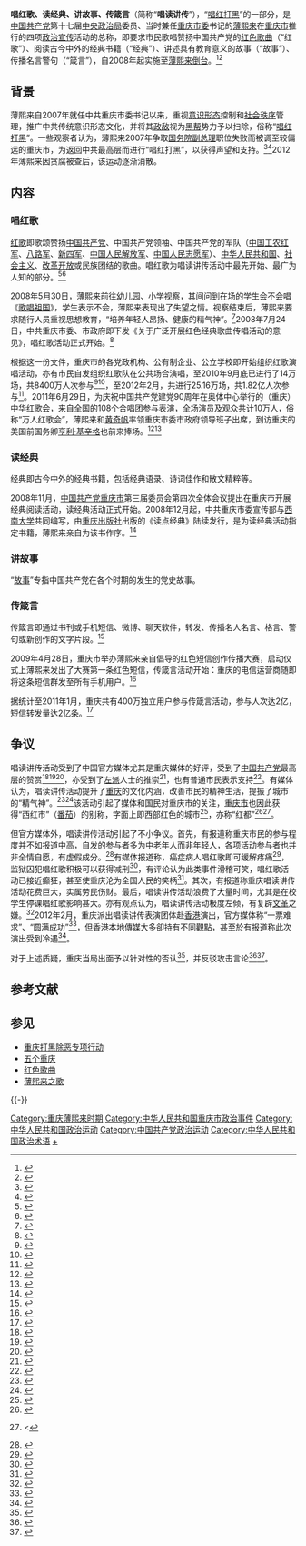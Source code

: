 {{Pathnav|重庆薄熙来时期|唱红打黑}}
'''唱红歌、读经典、讲故事、传箴言'''（简称“'''唱读讲传'''”），“[[唱红打黑|唱红打黑]]”的一部分，是[[中国共产党|中国共产党]]第十七届[[中国共产党中央政治局|中央政治局]]委员、当时兼任[[重庆市委|重庆市委]]书记的[[薄熙来|薄熙来]]在[[重庆市|重庆市]]推行的四项[[政治宣传|政治宣传]]活动的总称，即要求市民歌唱赞扬中国共产党的[[红色歌曲|红色歌曲]]（“红歌”）、阅读古今中外的经典书籍（“经典”）、讲述具有教育意义的故事（“故事”）、传播名言警句（“箴言”），自2008年起实施至[[薄熙来事件|薄熙来倒台]]。<ref>{{Cite web|url =http://culture.people.com.cn/GB/22219/13401733.html|title =“唱读讲传”： 提高文化软实力的有效途径|author =何事忠|date =2010年12月6日|publisher =人民网|language =zh-hans|accessdate =2012年2月14日|quote =唱红歌，就是唱人民解放的歌、社会主义建设的歌、改革开放的歌、劳动人民的歌。读经典，就是读古今中外几十年、几百年以至几千年大浪淘沙留下的精彩诗文。 讲故事，就是讲革命、建设和改革开放时期打动人心、催人奋进的人和事。传箴言，就是传古今中外的名人名言、格言、警句和人民群众创作的“好段子”。|deadurl =yes|archiveurl =https://web.archive.org/web/20160821211910/http://culture.people.com.cn/GB/22219/13401733.html|archivedate =2016年8月21日}}</ref><ref>{{Cite web|url=http://cq.qq.com/a/20110130/000371.htm|title=薄熙来力挺唱读讲传背后的文化自觉|author=杜术林|date=2011年1月30日|publisher=腾讯网|language=zh-hans|accessdate=2012年2月14日}}{{dead link|date=2017年12月 |bot=InternetArchiveBot |fix-attempted=yes }}</ref>

==背景==
薄熙来自2007年就任中共重庆市委书记以来，重视[[意识形态|意识形态]]控制和[[社会秩序|社会秩序]]管理，推广中共传统意识形态文化，并将其[[政敌|政敌]]视为[[黑帮|黑帮]]势力予以扫除，俗称“[[唱红打黑|唱红打黑]]”。一些观察者认为，薄熙来2007年争取[[中华人民共和国国务院副总理|国务院副总理]]职位失败而被调至较偏远的重庆市，为返回中共最高层而进行“唱红打黑”，以获得声望和支持。<ref>{{Cite web |url= http://udn.com/NEWS/MAINLAND/MAI1/6894167.shtml |title= 唱紅打黑 薄熙來打回中央之策 |date= 2012年2月11日 |publisher= 聯合晚報 |language= zh-hant |accessdate= 2012年2月14日 |quote= 當時的中央說法是，他缺乏「地方一把手歷練」，必須到重慶加強，實際上是他仕途的挫敗。但薄熙來不甘蟄伏，到重慶出任市委書記之後，立即召集謀士，精心策劃從地方打回中央的策略，定下所謂「唱紅打黑」之計。 |archive-date= 2012年2月13日 |archive-url= https://web.archive.org/web/20120213182321/http://udn.com/NEWS/MAINLAND/MAI1/6894167.shtml |dead-url= no }}</ref><ref>{{Cite web|url=http://news.chinatimes.com/focus/501010441/122012012900129.html|title=薄熙来唱红打黑 展新局|author=李书良|date=2012年1月29日|publisher=中时电子报|language=zh-hant|accessdate=2012年2月14日|deadurl=yes|archiveurl=https://web.archive.org/web/20120131190338/http://news.chinatimes.com/focus/501010441/122012012900129.html|archivedate=2012年1月31日}}</ref>2012年薄熙来因贪腐被查后，该运动逐渐消散。

==内容==
===唱红歌===
[[红歌|红歌]]即歌颂赞扬[[中国共产党|中国共产党]]、中国共产党领袖、中国共产党的军队（[[中国工农红军|中国工农红军]]、[[八路军|八路军]]、[[新四军|新四军]]、[[中国人民解放军|中国人民解放军]]、[[中国人民志愿军|中国人民志愿军]]）、[[中华人民共和国|中华人民共和国]]、[[社会主义|社会主义]]、[[改革开放|改革开放]]或民族团结的歌曲。唱红歌为唱读讲传活动中最先开始、最广为人知的部分。<ref>{{cite news| language =zh-hans| author =关媛媛| url =http://cqrbepaper.cqnews.net/cqrb/html/2012-02/11/content_1497737.htm| title =“唱读讲传”鼓舞人们更加爱党爱国奋发向上——何事忠访问香港主流媒体和各界人士| publisher =重庆日报| pages =第2版| date =2012年2月11日| accessdate =2012年2月14日| quote =他说，“唱红”已成为重庆的名片，但外地少数人对“唱红”也存在一定的误解。| deadurl =yes| archiveurl =https://web.archive.org/web/20120215000420/http://cqrbepaper.cqnews.net/cqrb/html/2012-02/11/content_1497737.htm| archivedate =2012年2月15日}}</ref><ref>{{cite journal|author=刘彦昆|coauthors=朱文强|date=2009年11月1日|title=重庆“新文化运动”|journal=小康|issue=第93期|url=http://xkzz.chinaxiaokang.com/xkzz3/newsview.asp?id=3406|accessdate=2012年2月14日|language=zh-hans|issn=1672-4879|deadurl=yes|archiveurl=https://web.archive.org/web/20140812204103/http://xkzz.chinaxiaokang.com/xkzz3/newsview.asp?id=3406|archivedate=2014年8月12日}}</ref>

2008年5月30日，薄熙来前往幼儿园、小学视察，其间问到在场的学生会不会唱《[[歌唱祖国|歌唱祖国]]》，学生表示不会，薄熙来表现出了失望之情。视察结束后，薄熙来要求随行人员重视思想教育，“培养年轻人昂扬、健康的精气神”。<ref>{{Cite web |url= http://www.infzm.com/content/35266 |title= 薄熙来治渝观察 |author= 陈磊 |date= 2009年9月25日 |publisher= 南方周末 |language= zh-hans |accessdate= 2012年2月14日 |quote= 2008年5月30日，儿童节来临前夕，他前往巴蜀幼儿园、巴蜀小学，和孩子们一起唱起了50年代的几首“老歌”后，他问小朋友：《歌唱祖国》会不会？“不会。”孩子们的回答，薄熙来很失望。临行前，他告诫随行人员：一个民族要强盛，培养年轻人昂扬、健康的精气神很重要。孩子们光念书还不行，光搞知识教育，最后可能学成个书呆子…… |archive-date= 2019年5月2日 |archive-url= https://web.archive.org/web/20190502191421/http://www.infzm.com/content/35266 |dead-url= no }}</ref>2008年7月24日，中共重庆市委、市政府即下发《关于广泛开展红色经典歌曲传唱活动的意见》，唱红歌活动正式开始。<ref>{{cite news| language =zh-hans| author =关媛媛| url =http://cqrbepaper.cqnews.net/cqrb/html/2008-07/25/content_212265.htm| title =我市印发《关于广泛开展红色经典歌曲传唱活动的意见》| publisher =重庆日报| pages =第1版| date =2008年7月25日| accessdate =2012年2月14日| deadurl =yes| archiveurl =https://web.archive.org/web/20160307062351/http://cqrbepaper.cqnews.net/cqrb/html/2008-07/25/content_212265.htm| archivedate =2016年3月7日}}</ref>

根据这一份文件，重庆市的各党政机构、公有制企业、公立学校即开始组织红歌演唱活动，亦有市民自发组织红歌队在公共场合演唱，至2010年9月底已进行了14万场，共8400万人次参与<ref name="shuju1">{{cite news| language =zh-hans| url =http://cqcbepaper.cqnews.net/cqcb/html/2010-11/16/content_1275903.htm| title =重庆，一座文化大城正在悄然崛起| publisher =重庆晨报| pages =第26版| date =2010年11月16日| accessdate =2012年2月16日| quote =截至今年9月底，我市已累计开展红歌传唱活动14万场，参与市民超过8400万余人次；《读点经典》发行量突破1000万册；举行一定规模故事会8.06万多场；全市手机用户转发箴言1.7亿条次。据重庆日报| deadurl =yes| archiveurl =https://web.archive.org/web/20101121002352/http://cqcbepaper.cqnews.net/cqcb/html/2010-11/16/content_1275903.htm| archivedate =2010年11月21日}}</ref><ref>{{cite news| language =zh-hans| author =兰世秋| url =http://cqrbepaper.cqnews.net/cqrb/html/2011-04/20/content_1352325.htm| title =人人学唱36首“群众最喜爱的新创作歌曲”| publisher =重庆日报| pages =第A02版| date =2011年4月20日| accessdate =2012年2月16日| deadurl =yes| archiveurl =https://web.archive.org/web/20110625230533/http://cqrbepaper.cqnews.net/cqrb/html/2011-04/20/content_1352325.htm| archivedate =2011年6月25日}}</ref>，至2012年2月，共进行25.16万场，共1.82亿人次参与<ref name="shuju2">{{Cite web |url= http://www.cq.gov.cn/today/news/376959.htm |title= “唱读讲传”红遍重庆 |date= 2012年1月23日 |publisher= 重庆市政府公众信息网 |language= zh-hans |accessdate= 2012年2月14日 |quote= 3年半来，全市开展一定规模的红歌传唱活动25.16万场，参与群众1.82亿人次；读经典活动13.56万场，参 与市民4700万人次；故事会16.89万场，参与市民达8900万人次；全市手机、QQ、微博传箴言转发、群发3亿多条次；评选命名了405个“唱读讲 传”示范基地。 |archive-url= https://web.archive.org/web/20120628005517/http://www.cq.gov.cn/today/news/376959.htm |archive-date= 2012年6月28日 |dead-url= yes }}</ref>。2011年6月29日，为庆祝中国共产党建党90周年在奥体中心举行的（重庆）中华红歌会，来自全国的108个合唱团参与表演，全场演员及观众共计10万人，俗称“万人红歌会”，薄熙来和[[黄奇帆|黄奇帆]]率领重庆市委市政府领导班子出席，到访重庆的美国前国务卿[[亨利·基辛格|亨利·基辛格]]也前来捧场。<ref>{{cite news| language =zh-hans| author =卢圆媛| url =http://cqsbepaper.cqnews.net/html/2011-06/29/content_190696.htm| title =亮开嗓子 唱出我中华民族精气神| publisher =重庆商报| pages =第4版| date =2011年6月29日| accessdate =2012年2月16日|url-status=dead|archive-url=https://archive.ph/iEBv|archive-date=2012-07-14}}</ref><ref>{{cite news| language =zh-hans| author =肖竹、兰世秋| url =http://cqrbepaper.cqnews.net/cqrb/html/2011-06/30/content_1383699.htm| title =2011（重庆）中华红歌会隆重开幕| publisher =重庆日报| pages =第1版| date =2011年6月30日| accessdate =2012年2月16日| deadurl =yes| archiveurl =https://web.archive.org/web/20160306215929/http://cqrbepaper.cqnews.net/cqrb/html/2011-06/30/content_1383699.htm| archivedate =2016年3月6日}}</ref>

===读经典===
经典即古今中外的经典书籍，包括经典语录、诗词佳作和散文精粹等。

2008年11月，[[中国共产党|中国共产党]][[重庆市|重庆市]]第三届委员会第四次全体会议提出在重庆市开展经典阅读活动，读经典活动正式开始。2008年12月起，中共重庆市委宣传部与[[西南大学|西南大学]]共同编写，由[[重庆出版社|重庆出版社]]出版的《读点经典》陆续发行，是为读经典活动指定书籍，薄熙来亲自为该书作序。<ref>{{Cite web  |url= http://book.ifeng.com/yeneizixun/detail_2009_03/30/305702_0.shtml  |title= 薄熙来力倡读经典 西南大学帮忙  |author= 余继军  |date= 2009年3月30日  |publisher= 凤凰网  |language= zh-hans  |accessdate= 2012年2月14日  |archive-date= 2013年12月27日  |archive-url= https://web.archive.org/web/20131227120943/http://book.ifeng.com/yeneizixun/detail_2009_03/30/305702_0.shtml  |dead-url= no  }}</ref>
{{Cquote|  生命有限，知识无限，人们在走完人生之路时，恐怕连人类知识财富的百分之一也未及领略，而当今工作紧张，能拿出的学习时间又十分有限。为提高生命的知识含量和学习效率，就一定要读经典，看精品，以便在有限的时间获取更有价值的知识。经典应是古今中外的文化精华、传世之作，而引领中国走向独立、富强的共产党人，也在他们书写英雄史诗之时，留下了许多催人奋进、感人至深的文化经典。 市委宣传部编辑的这本小书，有古往今来的诗词佳作，散文精粹，开本小巧，好读好带。虽然两小时就能看完，且每月只一小本，但久而久之，也会令你的知识结构更加完善，有如多种维生素片，虽每日一粒，亦可养身。|薄熙来}}

===讲故事===
“[[故事|故事]]”专指中国共产党在各个时期的发生的党史故事。

=== 传箴言 ===
传箴言即通过书刊或手机短信、微博、聊天软件，转发、传播名人名言、格言、警句或新创作的文字片段。<ref>{{cite news| language =zh-hans| url =http://cq.cqnews.net/sz/2010-02/22/content_4765955.htm| title =重庆市推进“传箴言”活动常态化| author =秦杰| publisher =华龙网| date =2010年2月22日| accessdate =2012年2月16日|url-status=dead|archive-url=https://archive.ph/KWo6|archive-date=2012-07-07}}</ref>

2009年4月28日，重庆市举办薄熙来亲自倡导的红色短信创作传播大赛，启动仪式上薄熙来发出了大赛第一条红色短信，传箴言活动开始：{{Cquote|我很喜欢毛主席的几句话：“世界是我们的，做事要大家来”,“世界上怕就怕认真二字，共产党就最讲认真”,“人是需要有点精神的”，这些话很精干，很实在，也很提气。<ref>{{cite news| language =zh-hans| url =http://www.cqwb.com.cn/cqwb/html/2009-04/29/content_145322.htm| title =红色短信大赛 薄熙来发送第一条| publisher =重庆晚报| pages =第3版| date =2009年4月29日| accessdate =2012年2月16日| deadurl =yes| archiveurl =https://web.archive.org/web/20160126072452/http://www.cqwb.com.cn/cqwb/html/2009-04/29/content_145322.htm| archivedate =2016年1月26日}}</ref>}}重庆的电信运营商随即将这条短信群发至所有手机用户。<ref>{{cite news| language =zh-hans| author =人民网网| url =http://news.ifeng.com/photo/news/200905/0506_1397_1142342.shtml| title =薄熙来向1300万重庆市民发红色短信[组图]| publisher =凤凰网| date =2009年5月6日| accessdate =2012年2月16日| archive-date =2019年2月8日| archive-url =https://web.archive.org/web/20190208120126/http://news.ifeng.com/photo/news/200905/0506_1397_1142342.shtml| dead-url =no}}</ref>

据统计至2011年1月，重庆共有400万独立用户参与传箴言活动，参与人次达2亿，短信转发量达2亿条。<ref>{{cite news| author =秦杰| language =zh-hans| url =http://cq.cqnews.net/sz/2011-01/29/content_5671977.htm| title =重庆市原创箴言超过400万条| publisher =华龙网| date =2011年1月29日| accessdate =2012年2月16日| deadurl =yes| archiveurl =https://web.archive.org/web/20120216014619/http://cq.cqnews.net/sz/2011-01/29/content_5671977.htm| archivedate =2012年2月16日}}</ref>

==争议==
唱读讲传活动受到了中国官方媒体尤其是重庆媒体的好评，受到了[[中国共产党|中国共产党]]最高层的赞赏<ref>{{cite news| language =zh-hans| url =http://cq.cqnews.net/html/2011-07/08/content_7235969.htm| title =李长春：希望大家把“唱读讲传”活动搞得更好| publisher =华龙网| date =2011年7月8日| accessdate =2012年2月15日| deadurl =yes| archiveurl =https://web.archive.org/web/20120215001456/http://cq.cqnews.net/html/2011-07/08/content_7235969.htm| archivedate =2012年2月15日}}</ref><ref>{{cite news| language =zh-hans| url =http://cq.cqnews.net/sz/zwyw/201011/t20101115_4703233.htm| title =周永康来渝调研 为重庆的发展和稳定感到高兴(图)| publisher =华龙网| date =2010年11月15日| accessdate =2012年2月15日| deadurl =yes| archiveurl =https://web.archive.org/web/20120323032429/http://cq.cqnews.net/sz/zwyw/201011/t20101115_4703233.htm| archivedate =2012年3月23日}}</ref><ref>{{cite news| language =zh-hans| url =http://www.cqwb.com.cn/cqwb/html/2011-12/22/content_296799.htm| title =加强民主法治，搞好文化建设，服务重庆人民| publisher =重庆晚报| pages =第3版| date =2011年12月22日| accessdate =2012年2月15日| quote =现在，“唱读讲传”已为广大市民所接受，参与面高达97.3%、满意度达96.5%。邦国、庆林、长春、近平、国强、永康等中央领导同志来渝时都给予充分肯定。}}{{dead link|date=2017年12月 |bot=InternetArchiveBot |fix-attempted=yes }}</ref>，亦受到了[[左派|左派]]人士的推崇<ref>{{Cite web |url=http://news.xinhuanet.com/world/2011-05/10/c_121396825.htm |title=联合早报：中国左派重新抬头了吗？ |date=2011年5月10日 |publisher=新华网 |language=zh-hans |accessdate=2012年2月15日 |archive-date=2013年9月8日 |archive-url=https://web.archive.org/web/20130908012201/http://news.xinhuanet.com/world/2011-05/10/c_121396825.htm |dead-url=no }}</ref>，也有普通市民表示支持<ref>{{cite news| language =zh-hans| url =http://cq.cqnews.net/html/2012-01/16/content_12032043.htm| title =“唱读讲传”让我们收获颇丰| publisher =华龙网| date =2012年1月16日| accessdate =2012年2月15日| deadurl =yes| archiveurl =https://web.archive.org/web/20160308061553/http://cq.cqnews.net/html/2012-01/16/content_12032043.htm| archivedate =2016年3月8日}}</ref>。有媒体认为，唱读讲传活动提升了[[重庆|重庆]]的文化内涵，改善市民的精神生活，提振了城市的“精气神”。<ref>{{cite news| language =zh-hans| url =http://politics.people.com.cn/GB/1026/13383710.html| title =重庆宣传部长：“唱读讲传” 提振社会“精气神”| publisher =人民网| date =2010年12月3日| accessdate =2012年2月26日| archive-date =2016年3月4日| archive-url =https://web.archive.org/web/20160304064152/http://politics.people.com.cn/GB/1026/13383710.html| dead-url =no}}</ref><ref>{{cite news| language =zh-hans| url =http://cqrbepaper.cqnews.net/cqrb/html/2011-09/11/content_1414076.htm| title =中美交流基金会代表团来渝访问盛赞重庆 整个城市有很好的精气神| publisher =重庆日报| pages =第2版| date =2011年9月11日| accessdate =2012年2月26日| deadurl =yes| archiveurl =https://web.archive.org/web/20151222144022/http://cqrbepaper.cqnews.net/cqrb/html/2011-09/11/content_1414076.htm| archivedate =2015年12月22日}}</ref>该活动引起了媒体和国民对重庆市的关注，[[重庆市|重庆市]]也因此获得“西红市”（[[番茄#名稱#書面語及寫法|番茄]]）的别称，字面上即西部红色的城市<ref>{{cite news  | language = en  | author = Tania Branigan  | url = http://www.guardian.co.uk/world/2011/apr/22/red-songs-chinese-cultural-revolution  | title = Red songs ring out in Chinese city's new cultural revolution  | publisher = The Guardian  | date = 2011年4月22日  | accessdate = 2012年2月15日  | archive-date = 2012年10月14日  | archive-url = https://web.archive.org/web/20121014065853/http://www.guardian.co.uk/world/2011/apr/22/red-songs-chinese-cultural-revolution  | dead-url = no  }}</ref>，亦称“红都”<ref>{{cite news | language = zh-hans | author = 肖本富 | coauthors = 刘先兵 | url = http://news.sina.com.cn/m/2011-02-21/111121987983.shtml | title = 山城重庆被称为红都 卫视主播红色文化节目 | publisher = 新浪网 | date = 2011年2月21日 | accessdate = 2012年2月15日 | archive-date = 2019年5月2日 | archive-url = https://web.archive.org/web/20190502145638/http://news.sina.com.cn/m/2011-02-21/111121987983.shtml | dead-url = no }}</ref><ref>{{Cite web|url= http://www.time.com/time/magazine/article/0,9171,2083038,00.html|title= Red State|date= 2011年7月25日|publisher= TIME|language= en|author= HANNAH BEECH|accessdate= 2012年2月15日|archive-date= 2013年8月23日|archive-url= https://web.archive.org/web/20130823234443/http://www.time.com/time/magazine/article/0,9171,2083038,00.html|dead-url= yes}}<</ref>。

但官方媒体外，唱读讲传活动引起了不小争议。首先，有报道称重庆市民的参与程度并不如报道中高，自发的参与者多为中老年人而非年轻人，各项活动参与者也并非全情自愿，有虚假成分。<ref>{{Cite web |url= http://articles.latimes.com/2011/jun/03/world/la-fg-china-red-20110604 |title= 'Red song' campaign in China strikes some false notes |author= Barbara Demick |date= 2011年6月3日 |publisher= Los Angeles Times |language= en |accessdate= 2012年2月15日 |archive-date= 2013年3月20日 |archive-url= https://web.archive.org/web/20130320153859/http://articles.latimes.com/2011/jun/03/world/la-fg-china-red-20110604 |dead-url= no }}</ref>有媒体报道称，癌症病人唱红歌即可缓解疼痛<ref>{{cite news| language =zh-hant| url =http://news.singtao.ca/vancouver/2011-06-23/china1308819310d3262373.html| title =重慶癌患：一唱紅歌就忘痛| publisher =加拿大溫哥華中文新聞網| date =2011年6月23日| accessdate =2012年2月15日| quote =把在押人员参与红色文化传播活动的情况，依法按照程序纳入考核评价体系，作为立功受奖减刑假释的一个重要依据，| archive-url =https://web.archive.org/web/20120628142015/http://news.singtao.ca/vancouver/2011-06-23/china1308819310d3262373.html| archive-date =2012年6月28日| dead-url =yes}}</ref>，监狱囚犯唱红歌积极可以获得减刑<ref>{{cite news| language =zh-hans| url =http://cqrbepaper.cqnews.net/cqrb/html/2011-05/13/content_1362546.htm| title =刘光磊调研红色文化进监所工作时指出 用红色文化教育改造在押人员 不断加强和创新社会管理| publisher =重庆日报| pages =第A02版| date =2011年5月13日| accessdate =2012年2月15日| quote =把在押人员参与红色文化传播活动的情况，依法按照程序纳入考核评价体系，作为立功受奖减刑假释的一个重要依据，| deadurl =yes| archiveurl =https://web.archive.org/web/20120628015153/http://cqrbepaper.cqnews.net/cqrb/html/2011-05/13/content_1362546.htm| archivedate =2012年6月28日}}</ref>，有评论认为此类事件滑稽可笑，唱红歌活动已接近癫狂，甚至使重庆沦为全国人民的笑柄<ref>{{Cite web|url=http://china.dwnews.com/news/2011-01-09/57278682.html|title=用“红色文化”治病重庆“唱红”已近疯狂|date=2011年1月9日|author=李煜|publisher=多维新闻网|language=zh-hant|accessdate=2012年2月15日|archive-url=https://web.archive.org/web/20120414040456/http://china.dwnews.com/news/2011-01-09/57278682.html|archive-date=2012年4月14日|dead-url=yes}}</ref>。其次，有报道称重庆唱读讲传活动花费巨大，实属劳民伤财。最后，唱读讲传活动浪费了大量时间，尤其是在校学生停课唱红歌影响甚大。亦有观点认为，唱读讲传活动极度左倾，有复辟[[文革|文革]]之嫌。<ref>{{Cite web|url=http://cq.cqnews.net/cqztlm/2011-07/09/content_7170527.htm|title=重庆唱红歌是回到“文革”了吗？|author=夏日回忆|date=2011年7月9日|publisher=求华龙网|language=zh-hans|accessdate=2012年2月15日|deadurl=yes|archiveurl=https://web.archive.org/web/20111011192447/http://cq.cqnews.net/cqztlm/2011-07/09/content_7170527.htm|archivedate=2011年10月11日}}</ref>2012年2月，重庆派出唱读讲传表演团体赴[[香港|香港]]演出，官方媒体称“一票难求”、“圆满成功”<ref>{{cite news|language =zh-hans|url =http://cqrbepaper.cqnews.net/cqrb/html/2012-02/07/content_1495974.htm|title =首场演出： 一票难求 1400多座位座无虚席|author =周芹|coauthors =陈维灯|publisher =重庆日报|pages =第3版|date =2012年2月7日|accessdate =2012年2月15日|quote =现在，“唱读讲传”已为广大市民所接受，参与面高达97.3%、满意度达96.5%。邦国、庆林、长春、近平、国强、永康等中央领导同志来渝时都给予充分肯定。|deadurl =yes|archiveurl =https://web.archive.org/web/20120211100307/http://cqrbepaper.cqnews.net/cqrb/html/2012-02/07/content_1495974.htm|archivedate =2012年2月11日}}</ref>，但香港本地傳媒大多卻持有不同觀點，甚至於有报道称此次演出受到冷遇<ref>{{Cite web |url= http://www.theepochtimes.com/n2/china-news/red-songs-from-china-get-cold-shoulder-in-hong-kong-190032.html|title=‘Red Songs’ from China Get Cold Shoulder in Hong Kong |author= Li Zhen  |coauthors = Lin Yi|date=2012年2月13日 |publisher=The Epoch Times  |language=en |accessdate= 2012年2月15日  }}</ref>。

对于上述质疑，重庆当局出面予以针对性的否认<ref>{{cite news| language =zh-hans| url =http://cqcbepaper.cqnews.net/cqcb/html/2011-07/11/content_1388775.htm| title =“唱红”是健康有益的群众性文化活动——访中共重庆市委常委、宣传部部长何事忠| publisher =重庆晨报| pages =第9版| date =2011年7月11日| accessdate =2012年2月15日| deadurl =yes| archiveurl =https://web.archive.org/web/20110913053455/http://cqcbepaper.cqnews.net/cqcb/html/2011-07/11/content_1388775.htm| archivedate =2011年9月13日}}</ref>，并反驳攻击言论<ref>{{cite news| language =zh-hans| author =肖竹| url =http://cq.cqnews.net/sz/2012-01/11/content_11962241.htm| title =薄熙来与“知名媒体看重庆”采访团座谈| publisher =华龙网| date =2012年1月11日| accessdate =2012年2月15日| quote =| deadurl =yes| archiveurl =https://web.archive.org/web/20120203012737/http://cq.cqnews.net/sz/2012-01/11/content_11962241.htm| archivedate =2012年2月3日}}</ref><ref>{{Cite web|url=http://www.qstheory.cn/lg/zl/201107/t20110713_92696.htm|title=重庆唱红歌到底招惹了谁？|author=王志光|date=2011年7月13日|publisher=求是理论网|language=zh-hans|accessdate=2012年2月15日|deadurl=yes|archiveurl=https://web.archive.org/web/20110828010548/http://www.qstheory.cn/lg/zl/201107/t20110713_92696.htm|archivedate=2011年8月28日}}</ref>。

== 参考文献 ==
{{Reflist|2}}

==参见==
*[[重庆打黑除恶专项行动|重庆打黑除恶专项行动]]
*[[五个重庆|五个重庆]]
*[[红色歌曲|红色歌曲]]
*[[薄熙来之歌|薄熙来之歌]]

{{-}}
{{薄熙来}}
{{中国共产党政治运动}}

[[Category:重庆薄熙来时期|Category:重庆薄熙来时期]]
[[Category:中华人民共和国重庆市政治事件|Category:中华人民共和国重庆市政治事件]]
[[Category:中华人民共和国政治运动|Category:中华人民共和国政治运动]]
[[Category:中国共产党政治运动|Category:中国共产党政治运动]]
[[Category:中华人民共和国政治术语|Category:中华人民共和国政治术语]]
[[Category:红色歌曲|+]]